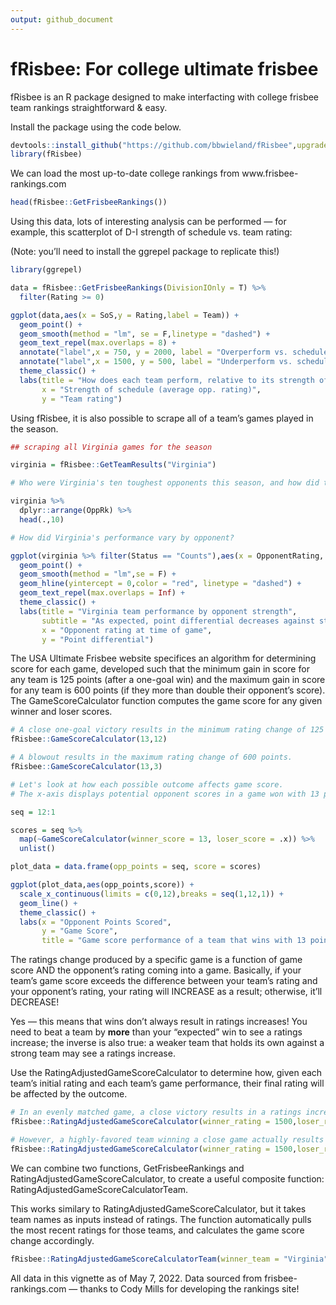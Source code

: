 ```yaml
---
output: github_document
---
```


# fRisbee: For college ultimate frisbee

fRisbee is an R package designed to make interfacting with college frisbee team rankings straightforward & easy. 

Install the package using the code below.

```r
devtools::install_github("https://github.com/bbwieland/fRisbee",upgrade = "ask",force = F)
library(fRisbee)
```

We can load the most up-to-date college rankings from www.frisbee-rankings.com 

``` r
head(fRisbee::GetFrisbeeRankings())
```

Using this data, lots of interesting analysis can be performed — for example, this scatterplot of D-I strength of schedule vs. team rating: 

(Note: you'll need to install the ggrepel package to replicate this!)

```r
library(ggrepel)

data = fRisbee::GetFrisbeeRankings(DivisionIOnly = T) %>%
  filter(Rating >= 0)

ggplot(data,aes(x = SoS,y = Rating,label = Team)) +
  geom_point() +
  geom_smooth(method = "lm", se = F,linetype = "dashed") +
  geom_text_repel(max.overlaps = 8) +
  annotate("label",x = 750, y = 2000, label = "Overperform vs. schedule",size = 4) +
  annotate("label",x = 1500, y = 500, label = "Underperform vs. schedule",size = 4) +
  theme_classic() +
  labs(title = "How does each team perform, relative to its strength of schedule?",
       x = "Strength of schedule (average opp. rating)",
       y = "Team rating")
```

Using fRisbee, it is also possible to scrape all of a team's games played in the season. 

```r
## scraping all Virginia games for the season

virginia = fRisbee::GetTeamResults("Virginia")

# Who were Virginia's ten toughest opponents this season, and how did they perform against them? 

virginia %>% 
  dplyr::arrange(OppRk) %>% 
  head(.,10)

# How did Virginia's performance vary by opponent? 

ggplot(virginia %>% filter(Status == "Counts"),aes(x = OpponentRating, y = PtDiff,label = Opponent)) +
  geom_point() + 
  geom_smooth(method = "lm",se = F) +
  geom_hline(yintercept = 0,color = "red", linetype = "dashed") +
  geom_text_repel(max.overlaps = Inf) +
  theme_classic() +
  labs(title = "Virginia team performance by opponent strength",
       subtitle = "As expected, point differential decreases against stronger opponents.",
       x = "Opponent rating at time of game",
       y = "Point differential")

```


The USA Ultimate Frisbee website specifices an algorithm for determining score for each game, developed such that the minimum gain in score for any team is 125 points (after a one-goal win) and the maximum gain in score for any team is 600 points (if they more than double their opponent's score). The GameScoreCalculator function computes the game score for any given winner and loser scores. 

```r
# A close one-goal victory results in the minimum rating change of 125 points.
fRisbee::GameScoreCalculator(13,12)

# A blowout results in the maximum rating change of 600 points.
fRisbee::GameScoreCalculator(13,3)

# Let's look at how each possible outcome affects game score. 
# The x-axis displays potential opponent scores in a game won with 13 points.

seq = 12:1

scores = seq %>%
  map(~GameScoreCalculator(winner_score = 13, loser_score = .x)) %>%
  unlist()

plot_data = data.frame(opp_points = seq, score = scores)

ggplot(plot_data,aes(opp_points,score)) +
  scale_x_continuous(limits = c(0,12),breaks = seq(1,12,1)) +
  geom_line() +
  theme_classic() +
  labs(x = "Opponent Points Scored",
       y = "Game Score",
       title = "Game score performance of a team that wins with 13 points")

```

The ratings change produced by a specific game is a function of game score AND the opponent's rating coming into a game. Basically, if your team's game score exceeds the difference between your team's rating and your opponent's rating, your rating will INCREASE as a result; otherwise, it'll DECREASE! 

Yes — this means that wins don't always result in ratings increases! You need to beat a team by **more** than your "expected" win to see a ratings increase; the inverse is also true: a weaker team that holds its own against a strong team may see a ratings increase. 

Use the RatingAdjustedGameScoreCalculator to determine how, given each team's initial rating and each team's game performance, their final rating will be affected by the outcome.

```r
# In an evenly matched game, a close victory results in a ratings increase.
fRisbee::RatingAdjustedGameScoreCalculator(winner_rating = 1500,loser_rating = 1500,winner_score = 13, loser_score = 12)
```

``` r
# However, a highly-favored team winning a close game actually results in a ratings increase for the LOSING team.
fRisbee::RatingAdjustedGameScoreCalculator(winner_rating = 1500,loser_rating = 1000,winner_score = 13, loser_score = 12)
```

We can combine two functions, GetFrisbeeRankings and RatingAdjustedGameScoreCalculator, to create a useful composite function: RatingAdjustedGameScoreCalculatorTeam.

This works similary to RatingAdjustedGameScoreCalculator, but it takes team names as inputs instead of ratings. The function automatically pulls the most recent ratings for those teams, and calculates the game score change accordingly.

```r
fRisbee::RatingAdjustedGameScoreCalculatorTeam(winner_team = "Virginia",loser_team = "Virginia Tech",winner_score = 13, loser_score = 8)
```

All data in this vignette as of May 7, 2022. 
Data sourced from frisbee-rankings.com — thanks to Cody Mills for developing the rankings site!
